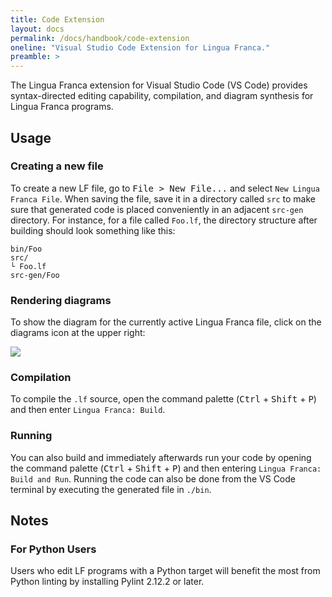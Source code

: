 ```yaml
---
title: Code Extension
layout: docs
permalink: /docs/handbook/code-extension
oneline: "Visual Studio Code Extension for Lingua Franca."
preamble: >
---
```


The Lingua Franca extension for Visual Studio Code (VS Code) provides syntax-directed editing capability, compilation, and diagram synthesis for Lingua Franca programs.

## Usage

### Creating a new file

To create a new LF file, go to <kbd>File > New File...</kbd> and select `New Lingua Franca File`. When saving the file, save it in a directory called `src` to make sure that generated code is placed conveniently in an adjacent `src-gen` directory. For instance, for a file called `Foo.lf`, the directory structure after building should look something like this:

```
bin/Foo
src/
└ Foo.lf
src-gen/Foo
```

### Rendering diagrams

To show the diagram for the currently active Lingua Franca file, click on the diagrams icon at the upper right:

<img src="../../img/vs_code/diagrams_icon.png" class="icon" />

### Compilation

To compile the `.lf` source, open the command palette (<kbd>Ctrl</kbd> + <kbd>Shift</kbd> + <kbd>P</kbd>) and then enter `Lingua Franca: Build`.

### Running

You can also build and immediately afterwards run your code by opening the command palette (<kbd>Ctrl</kbd> + <kbd>Shift</kbd> + <kbd>P</kbd>) and then entering `Lingua Franca: Build and Run`.
Running the code can also be done from the VS Code terminal by executing the generated file in `./bin`.

## Notes

### For Python Users

Users who edit LF programs with a Python target will benefit the most from Python linting by installing Pylint 2.12.2 or later.
